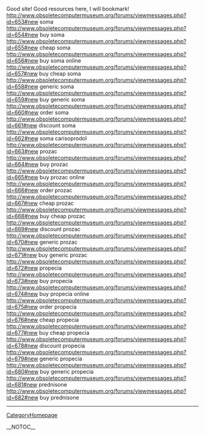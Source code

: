 Good site! Good resources here, I will bookmark! http://www.obsoletecomputermuseum.org/forums/viewmessages.php?id=653#new soma
http://www.obsoletecomputermuseum.org/forums/viewmessages.php?id=654#new buy soma
http://www.obsoletecomputermuseum.org/forums/viewmessages.php?id=655#new cheap soma
http://www.obsoletecomputermuseum.org/forums/viewmessages.php?id=656#new buy soma online
http://www.obsoletecomputermuseum.org/forums/viewmessages.php?id=657#new buy cheap soma
http://www.obsoletecomputermuseum.org/forums/viewmessages.php?id=658#new generic soma
http://www.obsoletecomputermuseum.org/forums/viewmessages.php?id=659#new buy generic soma
http://www.obsoletecomputermuseum.org/forums/viewmessages.php?id=660#new order soma
http://www.obsoletecomputermuseum.org/forums/viewmessages.php?id=661#new discount soma
http://www.obsoletecomputermuseum.org/forums/viewmessages.php?id=662#new soma carisoprodol
http://www.obsoletecomputermuseum.org/forums/viewmessages.php?id=663#new prozac
http://www.obsoletecomputermuseum.org/forums/viewmessages.php?id=664#new buy prozac
http://www.obsoletecomputermuseum.org/forums/viewmessages.php?id=665#new buy prozac online
http://www.obsoletecomputermuseum.org/forums/viewmessages.php?id=666#new order prozac
http://www.obsoletecomputermuseum.org/forums/viewmessages.php?id=667#new cheap prozac
http://www.obsoletecomputermuseum.org/forums/viewmessages.php?id=668#new buy cheap prozac
http://www.obsoletecomputermuseum.org/forums/viewmessages.php?id=669#new discount prozac
http://www.obsoletecomputermuseum.org/forums/viewmessages.php?id=670#new generic prozac
http://www.obsoletecomputermuseum.org/forums/viewmessages.php?id=671#new buy generic prozac
http://www.obsoletecomputermuseum.org/forums/viewmessages.php?id=672#new propecia
http://www.obsoletecomputermuseum.org/forums/viewmessages.php?id=673#new buy propecia
http://www.obsoletecomputermuseum.org/forums/viewmessages.php?id=674#new buy propecia online
http://www.obsoletecomputermuseum.org/forums/viewmessages.php?id=675#new order propecia
http://www.obsoletecomputermuseum.org/forums/viewmessages.php?id=676#new cheap propecia
http://www.obsoletecomputermuseum.org/forums/viewmessages.php?id=677#new buy cheap propecia
http://www.obsoletecomputermuseum.org/forums/viewmessages.php?id=678#new discount propecia
http://www.obsoletecomputermuseum.org/forums/viewmessages.php?id=679#new generic propecia
http://www.obsoletecomputermuseum.org/forums/viewmessages.php?id=680#new buy generic propecia
http://www.obsoletecomputermuseum.org/forums/viewmessages.php?id=681#new prednisone
http://www.obsoletecomputermuseum.org/forums/viewmessages.php?id=682#new buy prednisone
----
[[CategoryHomepage]]

__NOTOC__